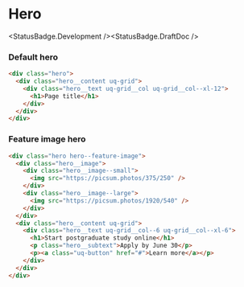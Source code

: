 
<Meta title="Components/Hero/All" />

# Hero

<StatusBadge.Development /><StatusBadge.DraftDoc />

### Default hero

<Canvas withSource="none" withToolbar>
  <Story id="components-hero--default-hero" height={505} />
</Canvas>

```html
<div class="hero">  
  <div class="hero__content uq-grid">
    <div class="hero__text uq-grid__col uq-grid__col--xl-12">
      <h1>Page title</h1>
    </div>
  </div>
</div>
```

### Feature image hero

<Canvas withSource="none" withToolbar>
  <Story id="components-hero--feature-hero" height={505} />
</Canvas>

```html
<div class="hero hero--feature-image">  
  <div class="hero__image">
    <div class="hero__image--small">
      <img src="https://picsum.photos/375/250" />
    </div>
    <div class="hero__image--large">
      <img src="https://picsum.photos/1920/540" />
    </div>
  </div>
  <div class="hero__content uq-grid">
    <div class="hero__text uq-grid__col--6 uq-grid__col--xl-6">
      <h1>Start postgraduate study online</h1>
      <p class="hero__subtext">Apply by June 30</p>
      <p><a class="uq-button" href="#">Learn more</a></p>
    </div>
  </div>
</div>
```